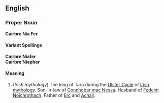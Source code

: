 ==English==

===Proper Noun===
'''Cairbre Nia Fer'''

====Variant Spellings====
'''Cairbre Niafer'''<br>
'''Cairbre Niapher'''

====Meaning====
#(''Irish mythology'') The king of Tara during the [[Ulster Cycle]] of [[Irish]] [[mythology]].  Son-in-law of [[Conchobar mac Nessa]].  Husband of [[Fedelm Noíchrothach]]. Father of [[Erc]] and [[Achall]].